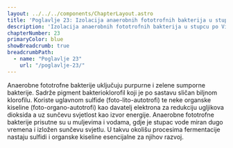 ```yaml
---
layout: ../../../components/ChapterLayout.astro
title: 'Poglavlje 23: Izolacija anaerobnih fototrofnih bakterija u stupcu po Vinogradskom'
description: 'Izolacija anaerobnih fototrofnih bakterija u stupcu po Vinogradskom'
chapterNumber: 23
primaryColor: blue
showBreadcrumb: true
breadcrumbPath:
  - name: "Poglavlje 23"
    url: "/poglavlje-23/"
---
```




Anaerobne fototrofne bakterije uključuju purpurne i zelene sumporne bakterije.
 Sadrže pigment bakterioklorofil koji je po sastavu sličan biljnom 
klorofilu. Koriste uglavnom sulfide (foto-lito-autotrofi) te neke organske
kiseline (foto-organo-autotrofi) kao davatelj elektrona za redukciju ugljikova
dioksida a uz sunčevu svjetlost kao izvor energije. Anaerobne
fototrofne bakterije prisutne su u muljevima i vodama, gdje je stupac
vode miran dugo vremena i izložen sunčevu svjetlu. U takvu okolišu
procesima fermentacije nastaju sulfidi i organske kiseline esencijalne za
njihov razvoj.


